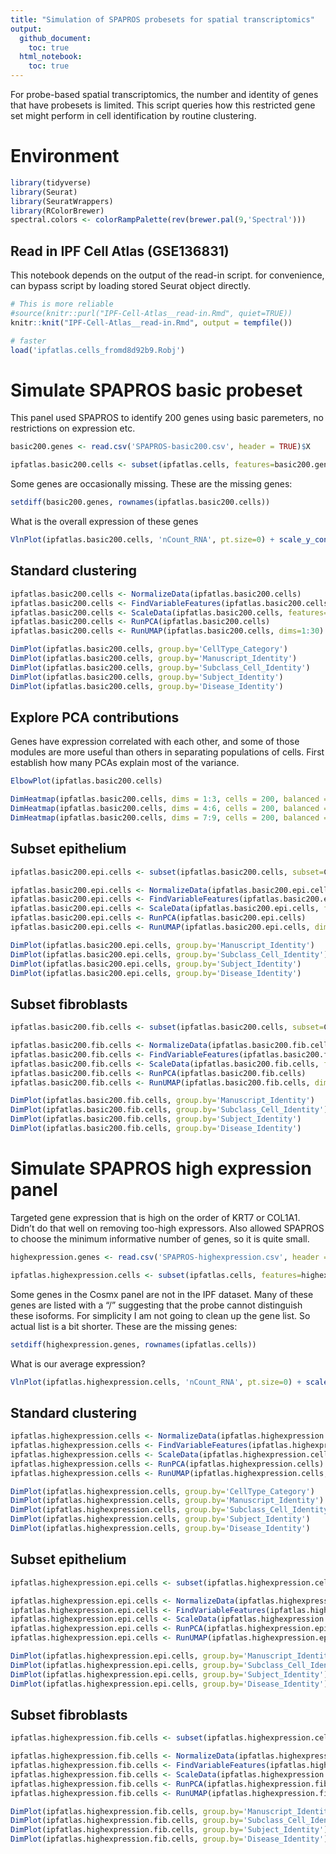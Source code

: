 ```yaml
---
title: "Simulation of SPAPROS probesets for spatial transcriptomics"
output:
  github_document:
    toc: true
  html_notebook:
    toc: true
---
```


For probe-based spatial transcriptomics, the number and identity of genes that have probesets is limited. This script queries how this restricted gene set might perform in cell identification by routine clustering.

# Environment
```r
library(tidyverse)
library(Seurat)
library(SeuratWrappers)
library(RColorBrewer)
spectral.colors <- colorRampPalette(rev(brewer.pal(9,'Spectral')))
```

## Read in IPF Cell Atlas (GSE136831)
This notebook depends on the output of the read-in script. for convenience, can bypass script by loading stored Seurat object directly.
```r
# This is more reliable
#source(knitr::purl("IPF-Cell-Atlas__read-in.Rmd", quiet=TRUE))
knitr::knit("IPF-Cell-Atlas__read-in.Rmd", output = tempfile())
```
```r
# faster
load('ipfatlas.cells_fromd8d92b9.Robj')
```

# Simulate SPAPROS basic probeset
This panel used SPAPROS to identify 200 genes using basic paremeters, no restrictions on expression etc.
```r
basic200.genes <- read.csv('SPAPROS-basic200.csv', header = TRUE)$X
```
```r
ipfatlas.basic200.cells <- subset(ipfatlas.cells, features=basic200.genes)
```
Some genes are occasionally missing. These are the missing genes:
```r
setdiff(basic200.genes, rownames(ipfatlas.basic200.cells))
```
What is the overall expression of these genes
```r
VlnPlot(ipfatlas.basic200.cells, 'nCount_RNA', pt.size=0) + scale_y_continuous(trans='log10')
```

## Standard clustering
```r
ipfatlas.basic200.cells <- NormalizeData(ipfatlas.basic200.cells)
ipfatlas.basic200.cells <- FindVariableFeatures(ipfatlas.basic200.cells)
ipfatlas.basic200.cells <- ScaleData(ipfatlas.basic200.cells, features=rownames(ipfatlas.basic200.cells))
ipfatlas.basic200.cells <- RunPCA(ipfatlas.basic200.cells)
ipfatlas.basic200.cells <- RunUMAP(ipfatlas.basic200.cells, dims=1:30)
```
```r
DimPlot(ipfatlas.basic200.cells, group.by='CellType_Category')
DimPlot(ipfatlas.basic200.cells, group.by='Manuscript_Identity')
DimPlot(ipfatlas.basic200.cells, group.by='Subclass_Cell_Identity')
DimPlot(ipfatlas.basic200.cells, group.by='Subject_Identity')
DimPlot(ipfatlas.basic200.cells, group.by='Disease_Identity')
```
## Explore PCA contributions
Genes have expression correlated with each other, and some of those modules are more useful than others in separating populations of cells. 
First establish how many PCAs explain most of the variance.
```r
ElbowPlot(ipfatlas.basic200.cells)
```
```r
DimHeatmap(ipfatlas.basic200.cells, dims = 1:3, cells = 200, balanced = TRUE)
DimHeatmap(ipfatlas.basic200.cells, dims = 4:6, cells = 200, balanced = TRUE)
DimHeatmap(ipfatlas.basic200.cells, dims = 7:9, cells = 200, balanced = TRUE)
```


## Subset epithelium
```r
ipfatlas.basic200.epi.cells <- subset(ipfatlas.basic200.cells, subset=CellType_Category=='Epithelial')
```

```r
ipfatlas.basic200.epi.cells <- NormalizeData(ipfatlas.basic200.epi.cells)
ipfatlas.basic200.epi.cells <- FindVariableFeatures(ipfatlas.basic200.epi.cells)
ipfatlas.basic200.epi.cells <- ScaleData(ipfatlas.basic200.epi.cells, features=rownames(ipfatlas.basic200.epi.cells))
ipfatlas.basic200.epi.cells <- RunPCA(ipfatlas.basic200.epi.cells)
ipfatlas.basic200.epi.cells <- RunUMAP(ipfatlas.basic200.epi.cells, dims=1:30)
```
```r
DimPlot(ipfatlas.basic200.epi.cells, group.by='Manuscript_Identity')
DimPlot(ipfatlas.basic200.epi.cells, group.by='Subclass_Cell_Identity')
DimPlot(ipfatlas.basic200.epi.cells, group.by='Subject_Identity')
DimPlot(ipfatlas.basic200.epi.cells, group.by='Disease_Identity')
```

## Subset fibroblasts
```r
ipfatlas.basic200.fib.cells <- subset(ipfatlas.basic200.cells, subset=CellType_Category=='Stromal')
```

```r
ipfatlas.basic200.fib.cells <- NormalizeData(ipfatlas.basic200.fib.cells)
ipfatlas.basic200.fib.cells <- FindVariableFeatures(ipfatlas.basic200.fib.cells)
ipfatlas.basic200.fib.cells <- ScaleData(ipfatlas.basic200.fib.cells, features=rownames(ipfatlas.basic200.fib.cells))
ipfatlas.basic200.fib.cells <- RunPCA(ipfatlas.basic200.fib.cells)
ipfatlas.basic200.fib.cells <- RunUMAP(ipfatlas.basic200.fib.cells, dims=1:30)
```
```r
DimPlot(ipfatlas.basic200.fib.cells, group.by='Manuscript_Identity')
DimPlot(ipfatlas.basic200.fib.cells, group.by='Subclass_Cell_Identity')
DimPlot(ipfatlas.basic200.fib.cells, group.by='Subject_Identity')
DimPlot(ipfatlas.basic200.fib.cells, group.by='Disease_Identity')
```

# Simulate SPAPROS high expression panel
Targeted gene expression that is high on the order of KRT7 or COL1A1. Didn't do that well on removing too-high expressors. Also allowed SPAPROS to choose the minimum informative number of genes, so it is quite small. 
```r
highexpression.genes <- read.csv('SPAPROS-highexpression.csv', header = TRUE)$X
```
```r
ipfatlas.highexpression.cells <- subset(ipfatlas.cells, features=highexpression.genes)
```
Some genes in the Cosmx panel are not in the IPF dataset. Many of these genes are listed with a "/" suggesting that the probe cannot distinguish these isoforms. For simplicity I am not going to clean up the gene list. So actual list is a bit shorter. These are the missing genes:
```r
setdiff(highexpression.genes, rownames(ipfatlas.cells))
```
What is our average expression?
```r
VlnPlot(ipfatlas.highexpression.cells, 'nCount_RNA', pt.size=0) + scale_y_continuous(trans='log10')
```


## Standard clustering
```r
ipfatlas.highexpression.cells <- NormalizeData(ipfatlas.highexpression.cells)
ipfatlas.highexpression.cells <- FindVariableFeatures(ipfatlas.highexpression.cells)
ipfatlas.highexpression.cells <- ScaleData(ipfatlas.highexpression.cells, features=rownames(ipfatlas.highexpression.cells))
ipfatlas.highexpression.cells <- RunPCA(ipfatlas.highexpression.cells)
ipfatlas.highexpression.cells <- RunUMAP(ipfatlas.highexpression.cells, dims=1:30)
```
```r
DimPlot(ipfatlas.highexpression.cells, group.by='CellType_Category')
DimPlot(ipfatlas.highexpression.cells, group.by='Manuscript_Identity')
DimPlot(ipfatlas.highexpression.cells, group.by='Subclass_Cell_Identity')
DimPlot(ipfatlas.highexpression.cells, group.by='Subject_Identity')
DimPlot(ipfatlas.highexpression.cells, group.by='Disease_Identity')
```

## Subset epithelium
```r
ipfatlas.highexpression.epi.cells <- subset(ipfatlas.highexpression.cells, subset=CellType_Category=='Epithelial')
```

```r
ipfatlas.highexpression.epi.cells <- NormalizeData(ipfatlas.highexpression.epi.cells)
ipfatlas.highexpression.epi.cells <- FindVariableFeatures(ipfatlas.highexpression.epi.cells)
ipfatlas.highexpression.epi.cells <- ScaleData(ipfatlas.highexpression.epi.cells, features=rownames(ipfatlas.highexpression.epi.cells))
ipfatlas.highexpression.epi.cells <- RunPCA(ipfatlas.highexpression.epi.cells)
ipfatlas.highexpression.epi.cells <- RunUMAP(ipfatlas.highexpression.epi.cells, dims=1:30)
```
```r
DimPlot(ipfatlas.highexpression.epi.cells, group.by='Manuscript_Identity')
DimPlot(ipfatlas.highexpression.epi.cells, group.by='Subclass_Cell_Identity')
DimPlot(ipfatlas.highexpression.epi.cells, group.by='Subject_Identity')
DimPlot(ipfatlas.highexpression.epi.cells, group.by='Disease_Identity')
```

## Subset fibroblasts
```r
ipfatlas.highexpression.fib.cells <- subset(ipfatlas.highexpression.cells, subset=CellType_Category=='Stromal')
```

```r
ipfatlas.highexpression.fib.cells <- NormalizeData(ipfatlas.highexpression.fib.cells)
ipfatlas.highexpression.fib.cells <- FindVariableFeatures(ipfatlas.highexpression.fib.cells)
ipfatlas.highexpression.fib.cells <- ScaleData(ipfatlas.highexpression.fib.cells, features=rownames(ipfatlas.highexpression.fib.cells))
ipfatlas.highexpression.fib.cells <- RunPCA(ipfatlas.highexpression.fib.cells)
ipfatlas.highexpression.fib.cells <- RunUMAP(ipfatlas.highexpression.fib.cells, dims=1:30)
```
```r
DimPlot(ipfatlas.highexpression.fib.cells, group.by='Manuscript_Identity')
DimPlot(ipfatlas.highexpression.fib.cells, group.by='Subclass_Cell_Identity')
DimPlot(ipfatlas.highexpression.fib.cells, group.by='Subject_Identity')
DimPlot(ipfatlas.highexpression.fib.cells, group.by='Disease_Identity')
```
